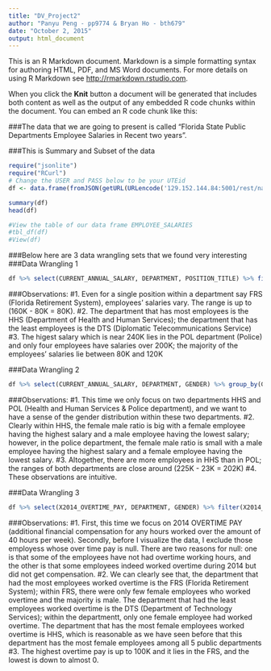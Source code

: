 ```yaml
---
title: "DV_Project2"
author: "Panyu Peng - pp9774 & Bryan Ho - bth679"
date: "October 2, 2015"
output: html_document
---
```

This is an R Markdown document. Markdown is a simple formatting syntax for authoring HTML, PDF, and MS Word documents. For more details on using R Markdown see <http://rmarkdown.rstudio.com>.

When you click the **Knit** button a document will be generated that includes both content as well as the output of any embedded R code chunks within the document. You can embed an R code chunk like this:

###The data that we are going to present is called "Florida State Public Departments Employee Salaries in Recent two years".

###This is Summary and Subset of the data

```r
require("jsonlite")
require("RCurl")
# Change the USER and PASS below to be your UTEid
df <- data.frame(fromJSON(getURL(URLencode('129.152.144.84:5001/rest/native/?query="select * from employee_salaries where X2014_OVERTIME_PAY is not null"'),httpheader=c(DB='jdbc:oracle:thin:@129.152.144.84:1521/PDBF15DV.usuniversi01134.oraclecloud.internal', USER='cs329e_pp9774', PASS='orcl_pp9774', MODE='native_mode', MODEL='model', returnDimensions = 'False', returnFor = 'JSON'), verbose = TRUE), ))

summary(df)
head(df)

#View the table of our data frame EMPLOYEE_SALARIES
#tbl_df(df)
#View(df)
```


###Below here are 3 data wrangling sets that we found very interesting  
###Data Wrangling 1
```r
df %>% select(CURRENT_ANNUAL_SALARY, DEPARTMENT, POSITION_TITLE) %>% filter(CURRENT_ANNUAL_SALARY >= 80000, DEPARTMENT %in% c("POL", "DOT", "DTS", "HHS", "FRS")) %>% ggplot(aes(x = POSITION_TITLE, y = CURRENT_ANNUAL_SALARY, color = DEPARTMENT)) + geom_point()
```
###Observations: 
#1. Even for a single position within a department say FRS (Florida Retirement System), employees' salaries vary. The range is up to (160K - 80K = 80K).
#2. The department that has most employees is the HHS (Department of Health and Human Services); the department that has the least employees is the DTS (Diplomatic Telecommunications Service)
#3. The higest salary which is near 240K lies in the POL department (Police) and only four employees have salaries over 200K; the majority of the employees' salaries lie between 80K and 120K


###Data Wrangling 2
```r
df %>% select(CURRENT_ANNUAL_SALARY, DEPARTMENT, GENDER) %>% group_by(GENDER) %>% filter(DEPARTMENT %in% c("POL","HHS")) %>% ggplot(aes(x = DEPARTMENT, y = CURRENT_ANNUAL_SALARY, color = GENDER)) + geom_point()
```
###Observations:
#1. This time we only focus on two departments HHS and POL (Health and Human Services & Police department), and we want to have a sense of the gender distribution within these two departments.
#2. Clearly within HHS, the female male ratio is big with a female employee having the highest salary and a male employee having the lowest salary; however, in the police department, the female male ratio is small with a male employee having the highest salary and a female employee having the lowest salary.
#3. Altogether, there are more employees in HHS than in POL; the ranges of both departments are close around (225K - 23K = 202K)
#4. These observations are intuitive.


###Data Wrangling 3
```r
df %>% select(X2014_OVERTIME_PAY, DEPARTMENT, GENDER) %>% filter(X2014_OVERTIME_PAY >= 10, DEPARTMENT %in% c("POL", "DOT", "DTS", "HHS", "FRS")) %>% group_by(GENDER) %>% ggplot(aes(x = DEPARTMENT, y = X2014_OVERTIME_PAY, color = GENDER)) + geom_point()
```
###Observations:
#1. First, this time we focus on 2014 OVERTIME PAY (additional financial compensation for any hours worked over the amount of 40 hours per week). Secondly, before I visualize the data, I exclude those employess whose over time pay is null. There are two reasons for null: one is that some of the employees have not had overtime working hours, and the other is that some employees indeed worked overtime during 2014 but did not get compensation. 
#2. We can clearly see that, the department that had the most employees worked overtime is the FRS (Florida Retirement System); within FRS, there were only few female employees who worked overtime and the majority is male. The department that had the least employees worked overtime is the DTS (Department of Technology Services); within the departmentt, only one female employee had worked overtime. The department that has the most female employees worked overtime is HHS, which is reasonable as we have seen before that this department has the most female employees among all 5 public departments
#3. The highest overtime pay is up to 100K and it lies in the FRS, and the lowest is down to almost 0.
